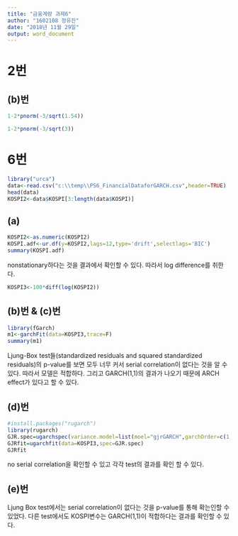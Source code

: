 ---
title: "금융계량 과제6"
author: "1602108 정유진"
date: "2018년 11월 29일"
output: word_document
---

# 2번

## (b)번

```{r}
1-2*pnorm(-3/sqrt(1.54))
```

```{r}
1-2*pnorm(-3/sqrt(3))
```

# 6번

```{r}
library("urca")
data<-read.csv("c:\\temp\\PS6_FinancialDataforGARCH.csv",header=TRUE)
head(data)
KOSPI2<-data$KOSPI[3:length(data$KOSPI)]
```

## (a)

```{r}
KOSPI2<-as.numeric(KOSPI2)
KOSPI.adf<-ur.df(y=KOSPI2,lags=12,type='drift',selectlags='BIC')
summary(KOSPI.adf)
```

nonstationary하다는 것을 결과에서 확인할 수 있다. 따라서 log difference를 취한다.

```{r}
KOSPI3<-100*diff(log(KOSPI2))
```


## (b)번 & (c)번

```{r}
library(fGarch)
m1<-garchFit(data=KOSPI3,trace=F)
summary(m1)
```

Ljung-Box test들(standardized residuals and squared standardized residuals)의 p-value를 보면 모두 너무 커서 serial correlation이 없다는 것을 알 수 있다. 따라서 모델은 적합하다. 그리고 GARCH(1,1)의 결과가 나오기 때문에 ARCH effect가 있다고 할 수 있다.

## (d)번

```{r}
#install.packages("rugarch")
library(rugarch)
GJR.spec=ugarchspec(variance.model=list(moel="gjrGARCH",garchOrder=c(1,1)))
GJRfit=ugarchfit(data=KOSPI3,spec=GJR.spec)
GJRfit
```

no serial correlation을 확인할 수 있고 각각 test의 결과를 확인 할 수 있다.

## (e)번

Ljung Box test에서는 serial correlation이 없다는 것을 p-value를 통해 확는인할 수 있었다. 다른 test에서도 KOSPI변수는 GARCH(1,1)이 적합하다는 결과를 확인할 수 있다.